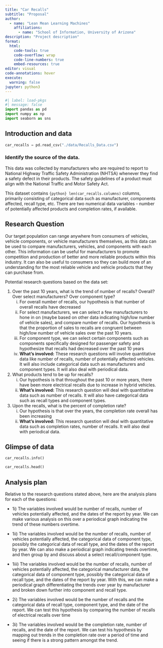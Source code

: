 ```yaml
---
title: "Car Recalls"
subtitle: "Proposal"
author: 
  - name: "Lean Mean Learning Machines"
    affiliations:
      - name: "School of Information, University of Arizona"
description: "Project description"
format:
  html:
    code-tools: true
    code-overflow: wrap
    code-line-numbers: true
    embed-resources: true
editor: visual
code-annotations: hover
execute:
  warning: false
jupyter: python3
---
```


```python
#| label: load-pkgs
#| message: false
import pandas as pd
import numpy as np
import seaborn as sns
```

## Introduction and data

```python
car_recalls = pd.read_csv("./data/Recalls_Data.csv")
```

### Identify the source of the data.

This data was collected by manufacturers who are required to report to National Highway Traffic Safety Administration (NHTSA) whenever they find a safety defect in their products. The safety guidelines of a product must align with the National Traffic and Motor Safety Act.

This dataset contains `{python} len(car_recalls.columns)` columns, primarily consisting of categorical data such as manufacturer, components affected, recall type, etc. There are two numerical data variables - number of potentially affected products and completion rates, if available.

## Research Question

Our target population can range anywhere from consumers of vehicles, vehicle components, or vehicle manufacturers themselves, as this data can be used to compare manufacturers, vehicles, and components with each other. This information can be useful for manufacturers to promote competition and production of better and more reliable products within this industry. It can also be useful to consumers so they can build more of an understanding for the most reliable vehicle and vehicle products that they can purchase from.

Potential research questions based on the data set:

1.  Over the past 10 years, what is the trend of number of recalls? Overall? Over select manufacturers? Over component type?
    i)  For overall number of recalls, our hypothesis is that number of overall recalls have decreased
    ii) For select manufacturers, we can select a few manufacturers to hone in on (maybe based on other data indicating high/low number of vehicle sales), and compare number of recalls. Our hypothesis is that the proportion of sales to recalls are congruent between high/low number of vehicle sales over the past 10 years.
    iii) For component type, we can select certain components such as components specifically designed for passenger safety and hypothesize that recalls had decreased over the past 10 years
    iv) **What's involved:** These research questions will involve quantitative data like number of recalls, number of potentially affected vehicles. It will also include categorical data such as manufacturers and component types. It will also deal with periodical data.
2.  What products tend to be up for recalls?
    i)  Our hypothesis is that throughout the past 10 or more years, there have been more electrical recalls due to increase in hybrid vehicles.
    ii) **What's involved:** This research question will deal with quantitative data such as number of recalls. It will also have categorical data such as recall types and component types.
3.  Upon the recalls, what is the percent of completion rate?
    i)  Our hypothesis is that over the years, the completion rate overall has been increasing
    ii) **What's involved:** This research question will deal with quantitative data such as completion rates, number of recalls. It will also deal with periodical data.

## Glimpse of data

```python
car_recalls.info()
```

```python
car_recalls.head()
```

## Analysis plan

Relative to the research questions stated above, here are the analysis plans for each of the questions:

-   1i) The variables involved would be number of recalls, number of vehicles potentially affected, and the dates of the report by year. We can make various analysis on this over a periodical graph indicating the trend of these numbers overtime.

-   1ii) The variables involved would be the number of recalls, number of vehicles potentially affected, the categorical data of component type, possibly the categorical data of recall type, and the dates of the report by year. We can also make a periodical graph indicating trends overtime, and then group by and discuss about a select recall/component type.

-   1iii) The variables involved would be the number of recalls, number of vehicles potentially affected, the categorical manufacturer data, the categorical data of component type, possibly the categorical data of recall type, and the dates of the report by year. With this, we can make a periodical graph differentiating the trends over year by manufacturer and broken down further into component and recall type.

-   2i) The variables involved would be the number of recalls and the categorical data of recall type, component type, and the date of the report. We can test this hypothesis by comparing the number of recalls of electrical recalls over time

-   3i) The variables involved would be the completion rate, number of recalls, and the date of the report. We can test his hypothesis by mapping out trends in the completion rate over a period of time and seeing if there is a strong pattern amongst the trend.